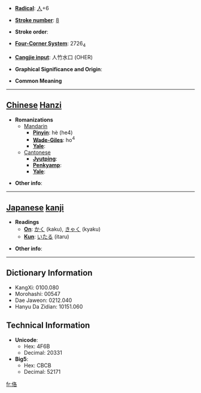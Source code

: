 * '''[[Wiktionary:Chinese radical index| Radical]]''': [[Wiktionary:Chinese radical index 人|人]]+6

* '''[[Wiktionary:Chinese total strokes index|Stroke number]]''': [[Wiktionary:Chinese total strokes index 8|8]]

* '''Stroke order''': 

* '''[[Wiktionary:Chinese four corner index|Four-Corner System]]''': 2726<sub>4</sub>

* '''[[Wiktionary:Chinese Cangjie index|Cangjie input]]''': 人竹水口 (OHER)

* '''Graphical Significance and Origin''': 

* '''Common Meaning'''

----

== [[Chinese]] [[Hanzi]] ==

* '''Romanizations'''
** [[Mandarin]]
*** '''[[Pinyin]]''': hè (he4)
*** '''[[Wade-Giles]]''': ho<sup>4</sup>
*** '''[[Yale]]''': 
**[[Cantonese]]
***'''[[Jyutping]]''':
***'''[[Penkyamp]]''': 
***'''[[Yale]]''': 

* '''Other info''': 

----

== [[Japanese]] [[kanji]] ==

* '''Readings'''
** '''[[On]]''': [[かく]] (kaku), [[きゃく]] (kyaku)
** '''[[Kun]]''': [[いたる]] (itaru)

* '''Other info''':  

----

== Dictionary Information ==

* KangXi: 0100.080
* Morohashi: 00547
* Dae Jaweon: 0212.040
* Hanyu Da Zidian: 10151.060

== Technical Information ==

* '''Unicode''':
** Hex: 4F6B
** Decimal: 20331
* '''Big5''':
** Hex: CBCB
** Decimal: 52171

[[fr:佫]]